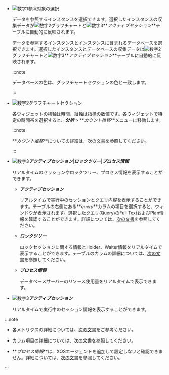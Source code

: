 - ![数字1](/img/number-01.png)参照対象の選択

  <InDoc product='mysql,redis,cubrid'>

  データを参照するインスタンスを選択できます。選択したインスタンスの収集データが![数字2](/img/number-02.png)グラフチャートと![数字3](/img/number-03.png)**_アクティブセッション_**テーブルに自動的に反映されます。

  </InDoc>

  <InDoc product='postgresql,oracle,oracle-pro'>

  データを参照するインスタンスとインスタンスに含まれるデータベースを選択できます。選択したインスタンスとデータベースの収集データは![数字2](/img/number-02.png)グラフチャートと![数字3](/img/number-03.png)**_アクティブセッション_**テーブルに自動的に反映されます。

  :::note

  データベースの色は、グラフチャートセクションの色と一致します。

  :::

  </InDoc>

- ![数字2](/img/number-02.png)グラフチャートセクション

  各ウィジェットの横軸は時間、縦軸は指標の数値です。各ウィジェットで特定の時間帯を選択すると、**_分析_** > **_カウント推移_**メニューに移動します。

  :::note

  **_カウント推移_**についての詳細は、[次の文書](analysis-count-trend)を参照してください。

  :::

<Xclude product='redis'>

- ![数字3](/img/number-03.png)**_アクティブセッション_**|**_ロックツリー_**|**_プロセス情報_**

  リアルタイムのセッションやロックツリー、プロセス情報を表示することができます。

  - **_アクティブセッション_**

    リアルタイムで実行中のセッションとクエリ内容を表示することができます。テーブルの右側にある**_query_**カラムの項目を選択すると、<Cmdname sid="TTL06224" className="uitext" />ウィンドウが表示されます。選択したクエリ(Query)のFull TextおよびPlan情報を確認することができます。詳細については、[次の文書](#query-details)を参照してください。

  - **_ロックツリー_**

    ロックセッションに関する情報とHolder、Waiter情報をリアルタイムで表示することができます。テーブルのカラムの詳細については、[次の文書](#column-info)を参照してください。

  - **_プロセス情報_**

    データベースサーバーのリソース使用量をリアルタイムで表示できます。

</Xclude>

<InDoc product='redis'>

- ![数字3](/img/number-03.png)**_アクティブセッション_**

  リアルタイムで実行中のセッション情報を表示することができます。

</InDoc>

:::note

- 各メトリクスの詳細については、[次の文書](metrics-data-list)をご参考ください。 

- カラム項目の詳細については、[次の文書](#column-info)を参照してください。

<Xclude product="oracle-pro">

- **_プロセス情報_**は、XOSエージェントを追加して設定しないと確認できません。詳細については、[次の文書](agent-xos-settings)を参照してください。

</Xclude>

:::
